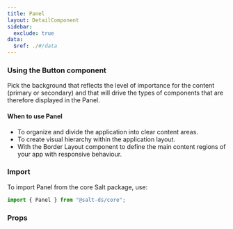 ```yaml
---
title: Panel
layout: DetailComponent
sidebar:
  exclude: true
data:
  $ref: ./#/data
---
```


### Using the Button component

Pick the background that reflects the level of importance for the content (primary or secondary) and that will drive the types of components that are therefore displayed in the Panel.

#### When to use Panel

- To organize and divide the application into clear content areas.
- To create visual hierarchy within the application layout.
- With the Border Layout component to define the main content regions of your app with responsive behaviour.

### Import

To import Panel from the core Salt package, use:

```js
import { Panel } from "@salt-ds/core";
```

### Props

<PropsTable componentName="Panel" />
